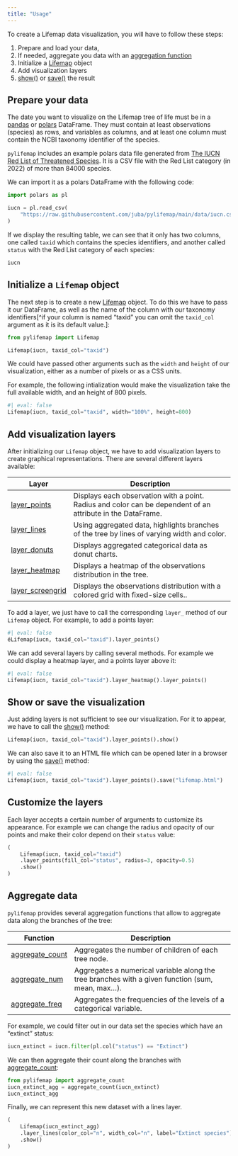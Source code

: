 ```yaml
---
title: "Usage"
---
```



To create a Lifemap data visualization, you will have to follow these steps:

1. Prepare and load your data, 
2. If needed, aggregate you data with an [aggregation function](reference/index.html#aggregation-functions)
3. Initialize a [Lifemap](`~pylifemap.Lifemap`) object
4. Add visualization layers
5. [show()](`~pylifemap.Lifemap.show`) or [save()](`~pylifemap.Lifemap.save`) the result


## Prepare your data

The date you want to visualize on the Lifemap tree of life must be in a [pandas](https://pandas.pydata.org) or [polars](https://pola.rs) DataFrame. They must contain at least observations (species) as rows, and variables as columns, and at least one column must contain the NCBI taxonomy identifier of the species.

`pylifemap` includes an example polars data file generated from [The IUCN Red List of Threatened Species](https://www.gbif.org/dataset/19491596-35ae-4a91-9a98-85cf505f1bd3). It is a CSV file with the Red List category (in 2022) of more than 84000 species.

We can import it as a polars DataFrame with the following code:

```python
import polars as pl

iucn = pl.read_csv(
    "https://raw.githubusercontent.com/juba/pylifemap/main/data/iucn.csv"
)
```

If we display the resulting table, we can see that it only has two columns, one called `taxid` which contains the species identifiers, and another called `status` with the Red List category of each species:

```python
iucn
```


## Initialize a `Lifemap` object

The next step is to create a new [Lifemap](`~pylifemap.Lifemap`) object. To do this we have to pass it our DataFrame, as well as the name of the column with our taxonomy identifiers[^if your column is named "taxid" you can omit the `taxid_col` argument as it is its default value.]:

```python
from pylifemap import Lifemap

Lifemap(iucn, taxid_col="taxid")
```

We could have passed other arguments such as the `width` and `height` of our visualization, either as a number of pixels or as a CSS units.

For example, the following intialization would make the visualization take the full available width, and an height of 800 pixels.

```python
#| eval: false
Lifemap(iucn, taxid_col="taxid", width="100%", height=800)
```


## Add visualization layers

After initializing our `Lifemap` object, we have to add visualization layers to create graphical representations. There are several different layers available:

<table class="table">
<thead>
<tr><th>Layer</th><th>Description</th></tr>
</thead>
<tbody>
<tr><td>[layer_points](layers/layer_points.qmd)</td><td>Displays each observation with a point. Radius and color can be dependent of an  attribute in the DataFrame.</td></tr>
<tr><td>[layer_lines](layers/layer_lines.qmd)</td><td>Using aggregated data, highlights branches of the tree by lines of varying width and color.</td></tr>
<tr><td>[layer_donuts](layers/layer_donuts.qmd)</td><td>Displays aggregated categorical data as donut charts.</td></tr>
<tr><td>[layer_heatmap](layers/layer_heatmap.qmd)</td><td>Displays a heatmap of the observations distribution in the tree.</td></tr>
<tr><td>[layer_screengrid](layers/layer_screengrid.qmd)</td><td>Displays the observations distribution with a colored grid with fixed-size cells..</td></tr>
</tbody>
</table>

To add a layer, we just have to call the corresponding `layer_` method of our `Lifemap` object. For example, to add a points layer:

```python
#| eval: false
éLifemap(iucn, taxid_col="taxid").layer_points()
```

We can add several layers by calling several methods. For example we could display a heatmap layer, and a points layer above it:

```python
#| eval: false
Lifemap(iucn, taxid_col="taxid").layer_heatmap().layer_points()
```

## Show or save the visualization

Just adding layers is not sufficient to see our visualization. For it to appear, we have to call the [show()](`~pylifemap.Lifemap.show`) method:

```python
Lifemap(iucn, taxid_col="taxid").layer_points().show()
```

We can also save it to an HTML file which can be opened later in a browser by using the [save()](`~pylifemap.Lifemap.save`) method:

```python
#| eval: false
Lifemap(iucn, taxid_col="taxid").layer_points().save("lifemap.html")
```


## Customize the layers

Each layer accepts a certain number of arguments to customize its appearance. For example we can change the radius and opacity of our points and make their color depend on their `status` value:

```python
(
    Lifemap(iucn, taxid_col="taxid")
    .layer_points(fill_col="status", radius=3, opacity=0.5)
    .show()
)
```



## Aggregate data

`pylifemap` provides several aggregation functions that allow to aggregate data along the branches of the tree:

<table class="table">
<thead>
<tr><th>Function</th><th>Description</th></tr>
</thead>
<tbody>
<tr><td>[aggregate_count](`~pylifemap.aggregations.aggregate_count`)</td><td>Aggregates the number of children of each tree node.</td></tr>
<tr><td>[aggregate_num](`~pylifemap.aggregations.aggregate_num`)</td><td>Aggregates a numerical variable along the tree branches with a given function (sum, mean, max...).</td></tr>
<tr><td>[aggregate_freq](`~pylifemap.aggregations.aggregate_freq`)</td><td>Aggregates the frequencies of the levels of a categorical variable.</td></tr>
</tbody>
</table>

For example, we could filter out in our data set the species which have an "extinct" status:

```python
iucn_extinct = iucn.filter(pl.col("status") == "Extinct")
```

We can then aggregate their count along the branches with [aggregate_count](`~pylifemap.aggregations.aggregate_count`):

```python
from pylifemap import aggregate_count
iucn_extinct_agg = aggregate_count(iucn_extinct)
iucn_extinct_agg
```

Finally, we can represent this new dataset with a lines layer.

```python
(
    Lifemap(iucn_extinct_agg)
    .layer_lines(color_col="n", width_col="n", label="Extinct species")
    .show()
)
```



